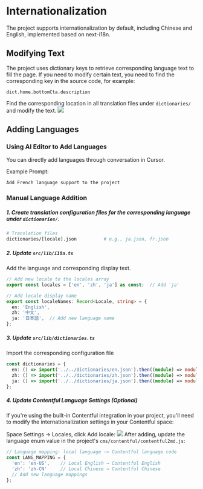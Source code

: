# Internationalization
The project supports internationalization by default, including Chinese and English, implemented based on next-i18n.

## Modifying Text
The project uses dictionary keys to retrieve corresponding language text to fill the page. If you need to modify certain text, you need to find the corresponding key in the source code, for example:
```
dict.home.bottomCta.description
```
Find the corresponding location in all translation files under `dictionaries/` and modify the text.
![](/trans.png)

## Adding Languages
### Using AI Editor to Add Languages
You can directly add languages through conversation in Cursor.

Example Prompt:
```
Add French language support to the project
```

### Manual Language Addition
##### 1. Create translation configuration files for the corresponding language under `dictionaries/`.
```bash
# Translation files
dictionaries/[locale].json          # e.g., ja.json, fr.json
```

##### 2. Update `src/lib/i18n.ts`
Add the language and corresponding display text.
```typescript
// Add new locale to the locales array
export const locales = ['en', 'zh', 'ja'] as const;  // Add 'ja'

// Add locale display name
export const localeNames: Record<Locale, string> = {
  en: 'English',
  zh: '中文', 
  ja: '日本語',  // Add new language name
};
```

##### 3. Update `src/lib/dictionaries.ts`

Import the corresponding configuration file
```typescript
const dictionaries = {
  en: () => import('../../dictionaries/en.json').then((module) => module.default),
  zh: () => import('../../dictionaries/zh.json').then((module) => module.default),
  ja: () => import('../../dictionaries/ja.json').then((module) => module.default), // Add new
};
```

##### 4. Update Contentful Language Settings (Optional)
If you're using the built-in Contentful integration in your project, you'll need to modify the internationalization settings in your Contentful space:

Space Settings -> Locales, click Add locale:
![](/locale.png)
After adding, update the language enum value in the project's `cms/contentful/contentful2md.js`:

```javascript
// Language mapping: local language -> Contentful language code
const LANG_MAPPING = {
  'en': 'en-US',    // Local English → Contentful English
  'zh': 'zh-CN'     // Local Chinese → Contentful Chinese
  // Add new language mappings
};
```